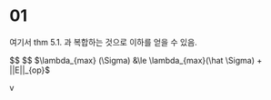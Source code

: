 
# 01


여기서 thm 5.1. 과 복합하는 것으로 이하를 얻을 수 있음.



























































$$
\begin{align}

\lambda_{max} (\hat \Sigma) &= \max_{v \in \mathbb^{d-1}} v'(\Sigma + E)v

\\

&\le \lambda_{max}(\Sigma) + ||E||_{op}

\end{align}
$$
$\lambda_{max} (\Sigma) &\le \lambda_{max}(\hat \Sigma) + ||E||_{op}$






















































































































































































































































































































































































v